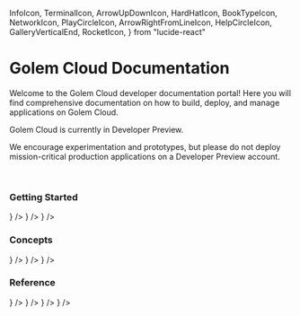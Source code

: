   InfoIcon,
  TerminalIcon,
  ArrowUpDownIcon,
  HardHatIcon,
  BookTypeIcon,
  NetworkIcon,
  PlayCircleIcon,
  ArrowRightFromLineIcon,
  HelpCircleIcon,
  GalleryVerticalEnd,
  RocketIcon,
} from "lucide-react"

# Golem Cloud Documentation

Welcome to the Golem Cloud developer documentation portal! Here you will find comprehensive documentation on how to build, deploy, and manage applications on Golem Cloud.

<Callout type="warning">
  <p>
    Golem Cloud is currently in Developer Preview. 
  </p>

  <p>
  We encourage experimentation and prototypes, but
  please do not deploy mission-critical production applications on a Developer Preview account.
  </p>
</Callout>

<br />

### Getting Started

<Cards>
  <Card title="Introduction" href="/docs/intro" icon={<InfoIcon />} />
  <Card title="Quickstart" href="/docs/quickstart" icon={<RocketIcon/>} />
  <Card title="Building Templates" href="/docs/building-templates" icon={<HardHatIcon />} />

</Cards>

### Concepts

<Cards>
  <Card title="Template Interface" href="/docs/template-interface" icon={<BookTypeIcon />} />
  <Card title="API Gateway" href="/docs/api-gateway" icon={<NetworkIcon />} />
  <Card title="Promises" href="/docs/promises" icon={<ArrowRightFromLineIcon />} />
</Cards>

### Reference

<Cards>
  <Card title="Golem CLI" href="/docs/golem-cli" icon={<TerminalIcon />} />
  <Card title="REST API" href="/docs/rest-api" icon={<ArrowUpDownIcon />} />
  <Card title="Runtime API" href="/docs/runtime-api" icon={<PlayCircleIcon />} />
  <Card title="FAQ" href="/docs/faq" icon={<HelpCircleIcon />} />
</Cards>
